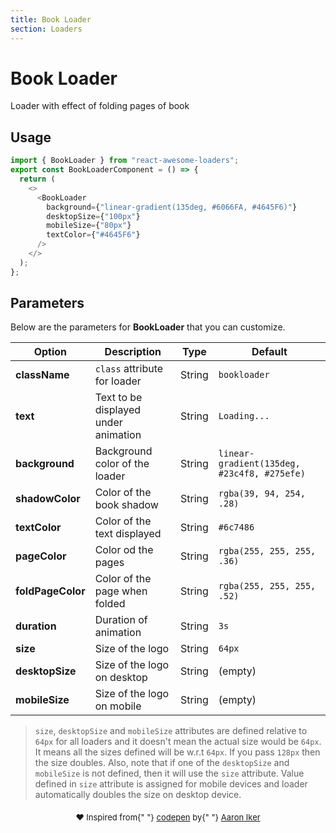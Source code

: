 ```yaml
---
title: Book Loader
section: Loaders
---
```



# Book Loader

Loader with effect of folding pages of book

## Usage

<Loader name="BookLoader" />

```js highlight={1,5-10}
import { BookLoader } from "react-awesome-loaders";
export const BookLoaderComponent = () => {
  return (
    <>
      <BookLoader
        background={"linear-gradient(135deg, #6066FA, #4645F6)"}
        desktopSize={"100px"}
        mobileSize={"80px"}
        textColor={"#4645F6"}
      />
    </>
  );
};
```

## Parameters

Below are the parameters for **BookLoader** that you can customize.

| Option            | Description                          | Type   | Default                                     |
| ----------------- | ------------------------------------ | ------ | ------------------------------------------- |
| **className**     | `class` attribute for loader         | String | `bookloader`                                |
| **text**          | Text to be displayed under animation | String | `Loading...`                                |
| **background**    | Background color of the loader       | String | `linear-gradient(135deg, #23c4f8, #275efe)` |
| **shadowColor**   | Color of the book shadow             | String | `rgba(39, 94, 254, .28)`                    |
| **textColor**     | Color of the text displayed          | String | `#6c7486`                                   |
| **pageColor**     | Color od the pages                   | String | `rgba(255, 255, 255, .36)`                  |
| **foldPageColor** | Color of the page when folded        | String | `rgba(255, 255, 255, .52)`                  |
| **duration**      | Duration of animation                | String | `3s`                                        |
| **size**          | Size of the logo                     | String | `64px`                                      |
| **desktopSize**   | Size of the logo on desktop          | String | (empty)                                     |
| **mobileSize**    | Size of the logo on mobile           | String | (empty)                                     |

> `size`, `desktopSize` and `mobileSize` attributes are defined relative to `64px` for all loaders and it doesn't mean the actual size would be `64px`. It means all the sizes defined will be w.r.t `64px`. If you pass `128px` then the size doubles. Also, note that if one of the `desktopSize` and `mobileSize` is not defined, then it will use the `size` attribute. Value defined in `size` attribute is assigned for mobile devices and loader automatically doubles the size on desktop device.

<p align="center" style="font-size:13px;margin-top:20px;">
  ❤️ Inspired from{" "}
  <a href="https://codepen.io/aaroniker/pen/wvvKKeg">codepen</a> by{" "}
  <a href="https://dribbble.com/ai">Aaron Iker</a>
</p>
